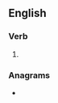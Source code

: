 ==English==

===Verb===
{{head|en|verb form}}

# {{en-third-person singular of|descale}}

===Anagrams===
* {{anagrams|en|a=acdeelss|declasse|déclassé}}